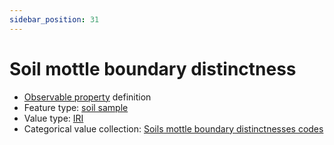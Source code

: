 ```yaml
---
sidebar_position: 31
---
```



# Soil mottle boundary distinctness

- [Observable property](/viewers/dawe-vocabs?uri=https://linked.data.gov.au/def/nrm/8861378e-8012-4ce4-932b-ed9b3d25de61) definition
- Feature type: [soil sample](http://linked.data.gov.au/def/tern-cv/06461021-a6c2-4175-9651-23653c2b9116)
- Value type: [IRI](https://w3id.org/tern/ontologies/tern/IRI)
- Categorical value collection: [Soils mottle boundary distinctnesses codes](/viewers/dawe-vocabs?uri=https://linked.data.gov.au/def/nrm/51622960-af4e-4398-82ca-a17223de1431)

<Example
  protocolModule="soil-pit-characterization"
  observableProperty="https://linked.data.gov.au/def/nrm/8861378e-8012-4ce4-932b-ed9b3d25de61"
/>
